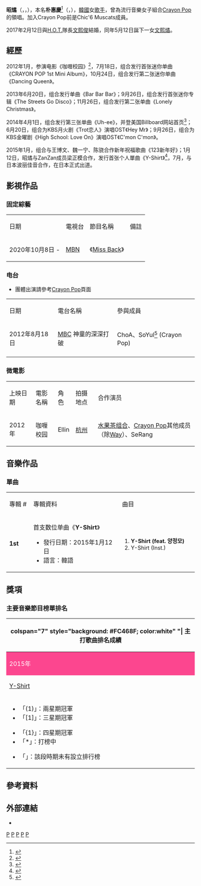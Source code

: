 {{藝人
|姓名 = 昭燏{{r|soyul}}
|類型 = 女歌手
|圖片 = (15.08.22) CRAYON POP 크레용팝 의정부 착한콘서트 (Soyul).jpg
|圖片尺寸 = 250px
|圖片簡介 =
|本名 = 朴惠慶{{r|soyul}}
|外文名 = 박혜경
|羅馬拼音 = Park Hye Kyeong{{r|soyul}}
|英文名 = Soyul
|暱稱 = 小橘子
|國籍 = {{KOR}}
|出生日期 = {{birth date and age|1991|5|15}}
|出生地點 = {{KOR}}[[首爾|首爾]]
|職業 = [[歌手|歌手]]、[[演員|演員]]、[[主持人|主持人]]、[[舞者|舞者]]
|語言 = [[韓語|韓語]]、[[英語|英語]]、[[漢語|漢語]]、[[日語|日語]]
|配偶 = {{marriage|[[文熙俊|文熙俊]]|2017-2-12}} <ref>[http://star.ettoday.net/news/817530 H.O.T.文熙俊閃婚！娶小13歲嫩妻Crayon Pop昭燏] {{Wayback|url=http://star.ettoday.net/news/817530 |date=20200412191051 }}ETtoday {{zh}}</ref>
|兒女 = 1女
|教育程度 =
|宗教信仰 = [[基督教|基督教]]
|音樂類型 = [[韓國流行音樂|K-pop]]、[[Disco|Disco]]、[[Trot|Trot]]
|出身地 = {{KOR}}[[首尔|首尔]]
|出道作 = 《[[Bing_Bing|Bing Bing]]》
|出道日期 = 2012年7月19日
|代表作 = 《[[Bing_Bing|Bing Bing]]》<br>《[[Saturday_Night|Saturday Night]]》<br>《[[Bar_Bar_Bar|Bar Bar Bar]]》
|活躍年代 = 2012年 - 2017年<br>2019年 - 至今
|唱片公司 = {{ubl|[[Mnet媒體|CJ E&M Music]]|[[索尼音樂娛樂|索尼音樂娛樂]]}}
|經紀公司 = {{ubl|[[Chrome_Entertainment|Chrome Entertainment]]（[[韓國|韓國]]）|[[波麗佳音|波麗佳音]]（[[日本|日本]]）}}
|網站 = http://cafe.daum.net/lovecrayonpop Crayon Pop 官咖
|相關團體 = [[Crayon_Pop|Crayon Pop]]<br>[[Chrome_Popcon|Chrome Popcon]]<br>Chic'6 Muscats
|獎項 = 2013MAMA颁奖礼最佳女子新人奖
|音樂專輯 =
|電影 = 
|舞台劇 =
}}

'''昭燏'''（{{kor|k='''소율'''|rm='''So Yool'''|hanja='''昭燏'''}}{{r|soyul}}，{{lang-en|'''soyul'''}}，{{bd|1991年|5月15日}}），本名'''朴惠慶'''<ref name="soyul">{{cite web |url= http://chrome-ent.cn/wp/?page_id=19 |title= CRAYON POP |publisher= Chrome Enterainment |accessdate= 2015-09-26 |language= zh |deadurl= yes |archiveurl= https://web.archive.org/web/20150926231925/http://chrome-ent.cn/wp/?page_id=19 |archivedate= 2015-09-26 }}</ref>（{{kor|k='''박혜경'''|rm='''Bak Hye Gyeong'''}}，{{lang-en|'''Park Hye Kyeong'''}}），[[韓國|韓國]]女[[歌手|歌手]]，曾為流行音樂女子組合[[Crayon_Pop|Crayon Pop]]的領唱。加入Crayon Pop前是Chic'6 Muscats成員。

2017年2月12日與[[H.O.T.|H.O.T.]]隊長[[文熙俊|文熙俊]]結婚，同年5月12日誕下一女[[文熙燏|文熙燏]]。

== 經歷 ==
2012年1月，参演电影《咖喱校园》<ref>{{cite web|url=http://ori.hangzhou.com.cn/ornews/content/2012-01/11/content_4033143.htm|title=Crayon Pop微电影《咖喱校园》杭州开拍|date=2012-01-11|work=hangzhou|accessdate=2016-01-15|archive-date=2015-09-28|archive-url=https://web.archive.org/web/20150928073335/http://ori.hangzhou.com.cn/ornews/content/2012-01/11/content_4033143.htm|dead-url=no}}</ref>，7月18日，组合发行首张迷你单曲《CRAYON POP 1st Mini Album》，10月24日，组合发行第二张迷你单曲《Dancing Queen》。

2013年6月20日，组合发行单曲《Bar Bar Bar》；9月26日，组合发行首张迷你专辑《The Streets Go Disco》；11月26日，组合发行第二张单曲《Lonely Christmas》。

2014年4月1日，组合发行第三张单曲《Uh-ee》，并登美国Billboard网站首页<ref>{{cite web|url=http://info.b2q.com/html/2225.html|title=韩国女团Crayon Pop登美国billboard网站首页|date=2014-04-02|work=B2Q}}{{dead link|date=2018年3月 |bot=InternetArchiveBot |fix-attempted=yes }}</ref>；6月20日，组合为KBS月火剧《Trot恋人》演唱OST《Hey Mr》；9月26日，组合为KBS金曜剧《High School: Love On》演唱OST《C'mon C'mon》。

2015年1月，组合与王博文、魏一宁、陈骁合作新年祝福歌曲《123新年好》；1月12日，昭燏与ZanZan成员梁正模合作，发行首张个人單曲《Y-Shirt》<ref>{{cite web|url=http://www.hanjumi.net/hanguomv/13884/|title=Crayon Pop成员So Yul个人单曲《Y-Shirt》MV公开|date=2015-01-12|work=hanjumi|deadurl=yes|archiveurl=https://web.archive.org/web/20150403100634/http://www.hanjumi.net/hanguomv/13884/|archivedate=2015年4月3日|df=}}</ref>，7月，与日本波丽佳音合作，在日本正式出道。

== 影視作品 ==

=== 固定綜藝 ===
{| class="wikitable"
|-style="background:#FC468F; font-weight:bold; text-align:center;"
|日期
|電視台
|節目名稱
|備註
|-
|2020年10月8日 - ||[[MBN|MBN]]||《[[Miss_Back|Miss Back]]》||
|}

=== 电台 ===
* 團體出演請參考[[Crayon_Pop|Crayon Pop]]頁面
{| class="wikitable"
|-style="background:#FC468F; font-weight:bold; text-align:center;"
|日期||電台名稱||參與成員
|-
| 2012年8月18日 || [[文化廣播_(韓國)|MBC]] 神童的深深打破 || ChoA、SoYul<ref>{{cite web|url=http://imbbs.imbc.com/view.mbc?list_id=6226132&page=1&bid=simsim79&sk=title-content&sv=%C5%A9%B7%B9%BF%EB%C6%CB|title=MBC심심타파|date=2012-07-18|work=imbbs}}</ref> (Crayon Pop)
|-
|}

=== 微電影 ===
{|class=wikitable width=60%
|-style="background:#FC468F; font-weight:bold; text-align:center;"
|上映日期||電影名稱||角色||拍摄地点||合作演员
|-
| 2012年 || 咖喱校园 || Ellin || [[中国|杭州]] || [[水果茶组合|水果茶组合]]、[[Crayon_Pop|Crayon Pop]]其他成员（除[[许敏善|Way]]）、SeRang
|}

== 音樂作品 ==
=== 單曲 ===
{| class="wikitable" style="text-align:center"
|-style="background:#FC468F; font-weight:bold"
|width="60px" | 專輯 #
|width="300px"| 專輯資料
|width="250px"| 曲目
|- bgcolor="#F0F8FF"
| '''1st'''
|align="left"| 首支数位单曲《'''Y-Shirt'''》
* 發行日期：2015年1月12日
* 語言：韓語
|align="left" style="font-size: 90%;"|
# '''Y-Shirt (feat. 양정모)'''
# Y-Shirt (Inst.)
|}

== 獎項 ==
=== 主要音樂節目榜單排名 ===
{|class="wikitable" style="font-size:small"
!colspan="7" style="background: #FC468F; color:white" "| 主打歌曲排名成績
|-
! style="background: #FC468F; color:white" colspan="7" | 2015年
|-
| [[Y-Shirt|Y-Shirt]] || Y-Shirt || / || / || / || / || '''MBC MUSIC'''<br>'''[[Show_Champion|Show Champion]]'''
|-
|colspan="7"|
{{col-begin}}
{{col-3}}
*「(1)」：兩星期冠軍
*「[1]」：三星期冠軍
{{col-break}}
*「{1}」：四星期冠軍
*「*」：打榜中
{{col-break}}
*「<span style="background:#808080"></span>」：該段時期未有設立排行榜
{{col-end}}
|}

== 參考資料 ==
{{reflist}}

== 外部連結 ==
* {{Instagram|sssssssoyul}}

[[Category:韓國女歌手|P]]
[[Category:韓國流行音樂歌手|P]]
[[Category:韓語流行音樂歌手|P]]
[[Category:首爾特別市出身人物|P]]
[[Category:朴姓|P]]